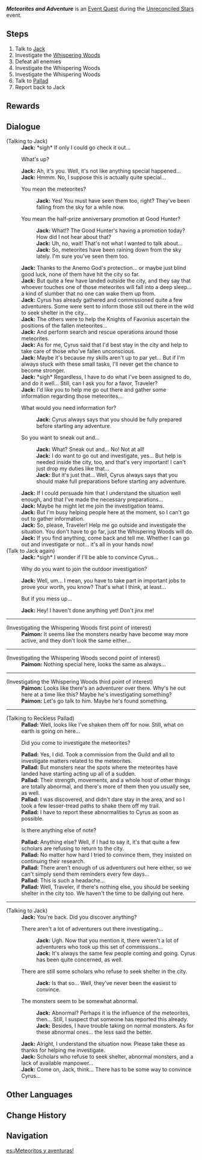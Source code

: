 {{Removed}}
{{Quest Infobox
|id            = 41125
|type          = Commission
|npc           = Jack
|event_name    = Unreconciled Stars
|startLocation = [[City of Mondstadt|Mondstadt]], [[Mondstadt]]
|region        = Mondstadt
|area          = Starfell Valley
|subarea       = City of Mondstadt
|requirement   = Only available during [[Unreconciled Stars]] event
|other         = 
*AR-Dependent Rewards
|characters    = Jack; Paimon; Reckless Pallad; Traveler
}}
'''''Meteorites and Adventure''''' is an [[Event Quest]] during the [[Unreconciled Stars]] event.

==Steps==
#Talk to [[Jack]]
#Investigate the [[Whispering Woods]]
#Defeat all enemies
#Investigate the Whispering Woods
#Investigate the Whispering Woods
#Talk to [[Reckless Pallad|Pallad]]
#Report back to Jack

==Rewards==
{{Commission Rewards|low}}

==Dialogue==
{{Quest Description|Jack from the Adventurers' Guild seems to have some ideas on what to do about those fallen meteorites...}}
{{Dialogue start}}
;(Talking to Jack)
:'''Jack:''' *sigh* If only I could go check it out...
:{{DIcon}} What's up?
:'''Jack:''' Ah, it's you. Well, it's not like anything special happened...
:'''Jack:''' Hmmm. No, I suppose this is actually quite special...
:{{DIcon}} You mean the meteorites?
::'''Jack:''' Yes! You must have seen them too, right? They've been falling from the sky for a while now.
:{{DIcon}} You mean the half-prize anniversary promotion at Good Hunter?
::'''Jack:''' What!? The Good Hunter's having a promotion today? How did I not hear about that?
::'''Jack:''' Uh, no, wait! That's not what I wanted to talk about...
::'''Jack:''' So, meteorites have been raining down from the sky lately. I'm sure you've seen them too.
:'''Jack:''' Thanks to the Anemo God's protection... or maybe just blind good luck, none of them have hit the city so far.
:'''Jack:''' But quite a few have landed outside the city, and they say that whoever touches one of those meteorites will fall into a deep sleep... a kind of slumber that no one can wake them up from.
:'''Jack:''' Cyrus has already gathered and commissioned quite a few adventurers. Some were sent to inform those still out there in the wild to seek shelter in the city...
:'''Jack:''' The others were to help the Knights of Favonius ascertain the positions of the fallen meteorites...
:'''Jack:''' And perform search and rescue operations around those meteorites.
:'''Jack:''' As for me, Cyrus said that I'd best stay in the city and help to take care of those who've fallen unconscious.
:'''Jack:''' Maybe it's because my skills aren't up to par yet... But if I'm always stuck with these small tasks, I'll never get the chance to become stronger.
:'''Jack:''' *sigh* Regardless, I have to do what I've been assigned to do, and do it well... Still, can I ask you for a favor, Traveler?
:'''Jack:''' I'd like you to help me go out there and gather some information regarding those meteorites...
:{{DIcon}} What would you need information for?
::'''Jack:''' Cyrus always says that you should be fully prepared before starting any adventure.
:{{DIcon}} So you want to sneak out and...
::'''Jack:''' What? Sneak out and... No! Not at all!
::'''Jack:''' I do want to go out and investigate, yes... But help is needed inside the city, too, and that's very important! I can't just drop my duties like that...
::'''Jack:''' But it's just that... Well, Cyrus always says that you should make full preparations before starting any adventure.
:'''Jack:''' If I could persuade him that I understand the situation well enough, and that I've made the necessary preparations...
:'''Jack:''' Maybe he might let me join the investigation teams.
:'''Jack:''' But I'm busy helping people here at the moment, so I can't go out to gather information.
:'''Jack:''' So, please, Traveler! Help me go outside and investigate the situation. You don't have to go far, just the Whispering Woods will do.
:'''Jack:''' If you find anything, come back and tell me. Whether I can go out and investigate or not... it's all in your hands now!
;(Talk to Jack again)
:'''Jack:''' *sigh* I wonder if I'll be able to convince Cyrus...
:{{DIcon}} Why do you want to join the outdoor investigation?
:'''Jack:''' Well, um... I mean, you have to take part in important jobs to prove your worth, you know? That's what I think, at least...
:{{DIcon}} But if you mess up...
:'''Jack:''' Hey! I haven't done anything yet! Don't jinx me!
----
;(Investigating the Whispering Woods first point of interest)
:'''Paimon:''' It seems like the monsters nearby have become way more active, and they don't look the same either...
----
;(Investigating the Whispering Woods second point of interest)
:'''Paimon:''' Nothing special here, looks the same as always...
----
;(Investigating the Whispering Woods third point of interest)
:'''Paimon:''' Looks like there's an adventurer over there. Why's he out here at a time like this? Maybe he's investigating something?
:'''Paimon:''' Let's go talk to him. Maybe he's found something.
----
;(Talking to Reckless Pallad)
:'''Pallad:''' Well, looks like I've shaken them off for now. Still, what on earth is going on here...
:{{DIcon}} Did you come to investigate the meteorites?
:'''Pallad:''' Yes, I did. Took a commission from the Guild and all to investigate matters related to the meteorites.
:'''Pallad:''' But monsters near the spots where the meteorites have landed have starting acting up all of a sudden.
:'''Pallad:''' Their strength, movements, and a whole host of other things are totally abnormal, and there's more of them then you usually see, as well.
:'''Pallad:''' I was discovered, and didn't dare stay in the area, and so I took a few lesser-tread paths to shake them off my trail.
:'''Pallad:''' I have to report these abnormalities to Cyrus as soon as possible.
:{{DIcon}} Is there anything else of note?
:'''Pallad:''' Anything else? Well, if I had to say it, it's that quite a few scholars are refusing to return to the city.
:'''Pallad:''' No matter how hard I tried to convince them, they insisted on continuing their research.
:'''Pallad:''' There aren't enough of us adventurers out here either, so we can't simply send them reminders every few days...
:'''Pallad:''' This is such a headache...
:'''Pallad:''' Well, Traveler, if there's nothing else, you should be seeking shelter in the city too. We haven't the time to be dallying out here.
----
;(Talking to Jack)
:'''Jack:''' You're back. Did you discover anything?
:{{DIcon}} There aren't a lot of adventurers out there investigating...
::'''Jack:''' Ugh. Now that you mention it, there weren't a lot of adventurers who took up this set of commissions...
::'''Jack:''' It's always the same few people coming and going. Cyrus has been quite concerned, as well.
:{{DIcon}} There are still some scholars who refuse to seek shelter in the city.
::'''Jack:''' Is that so... Well, they've never been the easiest to convince.
:{{DIcon}} The monsters seem to be somewhat abnormal.
::'''Jack:''' Abnormal? Perhaps it is the influence of the meteorites, then...  Still,  I suspect that someone has reported this already.
::'''Jack:''' Besides, I have trouble taking on normal monsters. As for these abnormal ones... the less said the better.
:'''Jack:''' Alright, I understand the situation now. Please take these as thanks for helping me investigate.
:'''Jack:''' Scholars who refuse to seek shelter, abnormal monsters, and a lack of available manpower...
:'''Jack:''' Come on, Jack, think... There has to be some way to convince Cyrus...
{{Dialogue end}}

==Other Languages==
{{Other Languages
|en      = Meteorites and Adventure
|zhs     = 陨石与冒险
|zhs_rm  = Yǔnshí Yǔ Màoxiǎn
|zht     = 隕石與冒險
|zht_rm  = Yǔnshí Yǔ Màoxiǎn
|zh_tl   = Meteorites and Adventure
|ja      = 隕石と冒険
|ja_rm   = Inseki to Bouken
|ja_tl   = Meteorites and Adventure
|ko      = 운석과 모험
|ko_rm   = Unseokgwa Moheom
|ko_tl   = Meteorites and Adventure
|es      = ¡Meteoritos y aventuras!
|es_tl   = Meteorites and Adventures!
|fr      = Météorites & aventures
|fr_tl   = Meteorites & Adventures
|ru      = Метеориты и приключение
|ru_tl   = Meteorites and Adventure
|th      = อุกกาบาตและการผจญภัย
|th_rm   = 
|th_tl   = Meteorites and Adventure
|vi      = Thiên Thạch và Mạo Hiểm
|vi_tl   = 
|de      = Meteoriten und Abenteuer
|de_tl   = Meteorites and Adventure
|id      = Meteorit dan Petualangan
|id_tl   = Meteorites and Adventure
|pt      = Meteoritos e Aventura
|pt_tl   = 
|tr      = Gök Taşları ve Macera
|tr_tl   = Meteorites and Adventure
}}

==Change History==
{{Change History|1.1}}

==Navigation==
{{Commission Navbox|Mondstadt|Event}}

[[es:¡Meteoritos y aventuras!]]